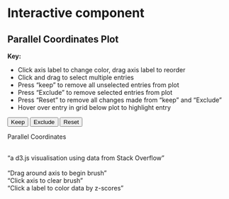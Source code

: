# Interactive component


## Parallel Coordinates Plot
**Key:**

- Click axis label to change color, drag axis label to reorder
- Click and drag to select multiple entries
- Press "keep" to remove all unselected entries from plot
- Press "Exclude" to remove selected entries from plot 
- Press "Reset" to remove all changes made from "keep" and "Exclude"
- Hover over entry in grid below plot to highlight entry



<script src="http://ajax.googleapis.com/ajax/libs/jquery/1.9.1/jquery.min.js"></script>
<script src="http://d3js.org/d3.v3.min.js" charset="utf-8"></script>
<script src="http://underscorejs.org/underscore-min.js"></script>
<script src="_include/js/lib/d3.parcoords.js"></script>
<script src="_include/js/lib/d3.underscore.math.js"></script>
<script src="_include/js/lib/d3.divgrid.js"></script>
<link href="_include/css/d3.parcoords.css" rel="stylesheet">
<link href="_include/css/bigdata.parallelcoordinates.css" rel="stylesheet">
<button id="keep-data">Keep</button>
<button id="exclude-data">Exclude</button>
<button id="reset-data">Reset</button>
<br>
<div id="wrapper" class="parcoords" style="width:100%;height:825px">
<div id="desc">
<div id="title">
<span class="large">Parallel Coordinates</span>
</div>
<br>
"a d3.js visualisation using data from Stack Overflow"
<br>
<br>
"Drag around axis to begin brush"
<br>
"Click axis to clear brush"
<br>
"Click a label to color data by z-scores"
</div>
</div>
<div id="grid"></div>
<script type="text/javascript" src="_include/js/bigdata.parallelcoordinates.js"></script>